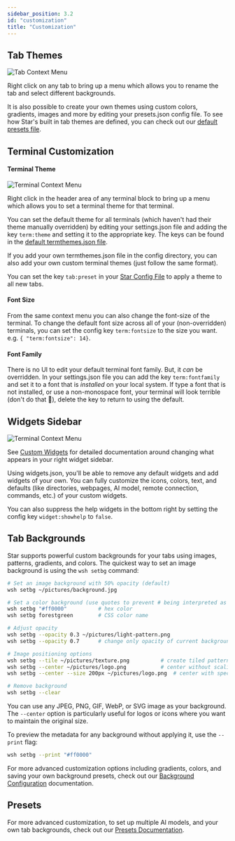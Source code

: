 ```yaml
---
sidebar_position: 3.2
id: "customization"
title: "Customization"
---
```


## Tab Themes

![Tab Context Menu](./img/tab-context-menu.png#right)

Right click on any tab to bring up a menu which allows you to rename the tab and select different backgrounds.

It is also possible to create your own themes using custom colors, gradients, images and more by editing your presets.json config file. To see how Star's built in tab themes are defined, you can check out our [default presets file](https://github.com/commandlinedev/starterm/blob/main/pkg/sconfig/defaultconfig/presets.json).

## Terminal Customization

#### Terminal Theme

![Terminal Context Menu](./img/terminal-context-menu.png#right)

Right click in the header area of any terminal block to bring up a menu which allows you to set a terminal
theme for that terminal.

You can set the default theme for all terminals (which haven't had their theme manually overridden) by editing your settings.json file and adding the key `term:theme` and setting it to the appropriate key. The keys can be found
in the [default termthemes.json file](https://github.com/commandlinedev/starterm/blob/main/pkg/sconfig/defaultconfig/termthemes.json).

If you add your own termthemes.json file in the config directory, you can also add your own custom terminal themes (just follow the same format).

You can set the key `tab:preset` in your [Star Config File](/config) to apply a theme to all new tabs.

#### Font Size

From the same context menu you can also change the font-size of the terminal. To change the default font size across all of your (non-overridden) terminals, you can set the config key `term:fontsize` to the size you want. e.g. `{ "term:fontsize": 14}`.

#### Font Family

There is no UI to edit your default terminal font family. But, it _can_ be overridden. In your settings.json file you can add the key `term:fontfamily` and set it to a font that is _installed_ on your local system. If type a font that is not installed, or use a non-monospace font, your terminal will look terrible (don't do that 🙂), delete the key to return to using the default.

## Widgets Sidebar

![Terminal Context Menu](./img/custom-widgets.png#right)

See [Custom Widgets](/customwidgets) for detailed documentation around changing what appears in your right widget sidebar.

Using widgets.json, you'll be able to remove any default widgets and add widgets of your own. You can fully customize the icons, colors, text, and defaults (like directories, webpages, AI model, remote connection, commands, etc.) of your custom widgets.

You can also suppress the help widgets in the bottom right by setting the config key `widget:showhelp` to `false`.

## Tab Backgrounds

Star supports powerful custom backgrounds for your tabs using images, patterns, gradients, and colors. The quickest way to set an image background is using the `wsh setbg` command:

```bash
# Set an image background with 50% opacity (default)
wsh setbg ~/pictures/background.jpg

# Set a color background (use quotes to prevent # being interpreted as a shell comment)
wsh setbg "#ff0000"          # hex color
wsh setbg forestgreen        # CSS color name

# Adjust opacity
wsh setbg --opacity 0.3 ~/pictures/light-pattern.png
wsh setbg --opacity 0.7      # change only opacity of current background

# Image positioning options
wsh setbg --tile ~/pictures/texture.png          # create tiled pattern
wsh setbg --center ~/pictures/logo.png           # center without scaling
wsh setbg --center --size 200px ~/pictures/logo.png  # center with specific size (px, %, auto)

# Remove background
wsh setbg --clear
```

You can use any JPEG, PNG, GIF, WebP, or SVG image as your background. The `--center` option is particularly useful for logos or icons where you want to maintain the original size.

To preview the metadata for any background without applying it, use the `--print` flag:

```bash
wsh setbg --print "#ff0000"
```

For more advanced customization options including gradients, colors, and saving your own background presets, check out our [Background Configuration](/presets#background-configurations) documentation.

## Presets

For more advanced customization, to set up multiple AI models, and your own tab backgrounds, check out our [Presets Documentation](./presets).

